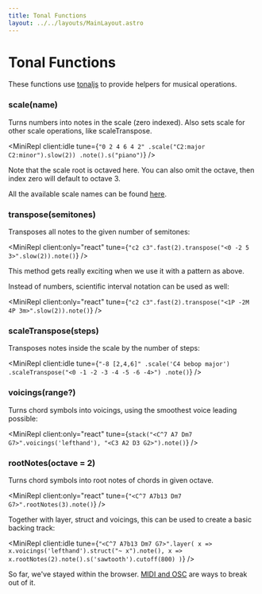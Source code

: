 ```yaml
---
title: Tonal Functions
layout: ../../layouts/MainLayout.astro
---
```



# Tonal Functions

These functions use [tonaljs](https://github.com/tonaljs/tonal) to provide helpers for musical operations.

### scale(name)

Turns numbers into notes in the scale (zero indexed). Also sets scale for other scale operations, like scaleTranspose.

<MiniRepl
  client:idle
  tune={`"0 2 4 6 4 2"
.scale("C2:major C2:minor").slow(2))
.note().s("piano")`}
/>

Note that the scale root is octaved here. You can also omit the octave, then index zero will default to octave 3.

All the available scale names can be found [here](https://github.com/tonaljs/tonal/blob/main/packages/scale-type/data.ts).

### transpose(semitones)

Transposes all notes to the given number of semitones:

<MiniRepl client:only="react" tune={`"c2 c3".fast(2).transpose("<0 -2 5 3>".slow(2)).note()`} />

This method gets really exciting when we use it with a pattern as above.

Instead of numbers, scientific interval notation can be used as well:

<MiniRepl client:only="react" tune={`"c2 c3".fast(2).transpose("<1P -2M 4P 3m>".slow(2)).note()`} />

### scaleTranspose(steps)

Transposes notes inside the scale by the number of steps:

<MiniRepl
  client:idle
  tune={`"-8 [2,4,6]"
.scale('C4 bebop major')
.scaleTranspose("<0 -1 -2 -3 -4 -5 -6 -4>")
.note()`}
/>

### voicings(range?)

Turns chord symbols into voicings, using the smoothest voice leading possible:

<MiniRepl client:only="react" tune={`stack("<C^7 A7 Dm7 G7>".voicings('lefthand'), "<C3 A2 D3 G2>").note()`} />

### rootNotes(octave = 2)

Turns chord symbols into root notes of chords in given octave.

<MiniRepl client:only="react" tune={`"<C^7 A7b13 Dm7 G7>".rootNotes(3).note()`} />

Together with layer, struct and voicings, this can be used to create a basic backing track:

<MiniRepl
  client:idle
  tune={`"<C^7 A7b13 Dm7 G7>".layer(
  x => x.voicings('lefthand').struct("~ x").note(),
  x => x.rootNotes(2).note().s('sawtooth').cutoff(800)
)`}
/>

So far, we've stayed within the browser. [MIDI and OSC](/learn/input-output) are ways to break out of it.
